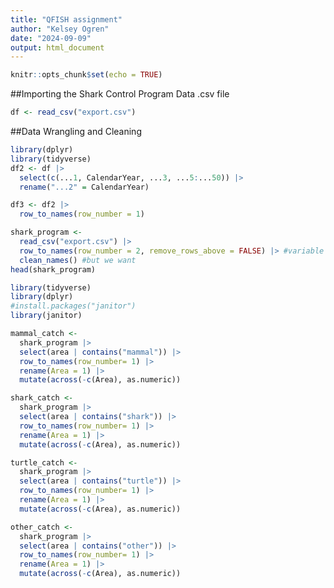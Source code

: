 ```yaml
---
title: "QFISH assignment"
author: "Kelsey Ogren"
date: "2024-09-09"
output: html_document
---
```


```r
knitr::opts_chunk$set(echo = TRUE)
```

##Importing the Shark Control Program Data .csv file
```r
df <- read_csv("export.csv")
```


##Data Wrangling and Cleaning
```r
library(dplyr)
library(tidyverse)
df2 <- df |>
  select(c(...1, CalendarYear, ...3, ...5:...50)) |>
  rename("...2" = CalendarYear) 

df3 <- df2 |>
  row_to_names(row_number = 1)

```

```r
shark_program <-
  read_csv("export.csv") |>
  row_to_names(row_number = 2, remove_rows_above = FALSE) |> #variable names are meaningless, so change by instructing 'row_to_names' function to put row number 2 as the name
  clean_names() #but we want
head(shark_program)

```



```r
library(tidyverse)
library(dplyr)
#install.packages("janitor")
library(janitor)

mammal_catch <-
  shark_program |>
  select(area | contains("mammal")) |>
  row_to_names(row_number= 1) |>
  rename(Area = 1) |>
  mutate(across(-c(Area), as.numeric))

shark_catch <-
  shark_program |>
  select(area | contains("shark")) |>
  row_to_names(row_number= 1) |>
  rename(Area = 1) |>
  mutate(across(-c(Area), as.numeric))

turtle_catch <-
  shark_program |>
  select(area | contains("turtle")) |>
  row_to_names(row_number= 1) |>
  rename(Area = 1) |>
  mutate(across(-c(Area), as.numeric))

other_catch <-
  shark_program |>
  select(area | contains("other")) |>
  row_to_names(row_number= 1) |>
  rename(Area = 1) |>
  mutate(across(-c(Area), as.numeric))
```